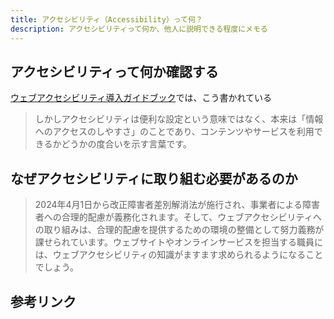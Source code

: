 ```yaml
---
title: アクセシビリティ（Accessibility）って何？
description: アクセシビリティって何か、他人に説明できる程度にメモる
---
```



## アクセシビリティって何か確認する

[ウェブアクセシビリティ導入ガイドブック](https://www.digital.go.jp/resources/introduction-to-web-accessibility-guidebook)では、こう書かれている

> しかしアクセシビリティは便利な設定という意味ではなく、本来は「情報へのアクセスのしやすさ」のことであり、コンテンツやサービスを利用できるかどうかの度合いを示す言葉です。

## なぜアクセシビリティに取り組む必要があるのか

> 2024年4月1日から改正障害者差別解消法が施行され、事業者による障害者への合理的配慮が義務化されます。そして、ウェブアクセシビリティへの取り組みは、合理的配慮を提供するための環境の整備として努力義務が課せられています。ウェブサイトやオンラインサービスを担当する職員には、ウェブアクセシビリティの知識がますます求められるようになることでしょう。

## 参考リンク

<LinkPreview id="https://web.dev/learn/accessibility" />

<LinkPreview id="https://developer.mozilla.org/en-US/curriculum/core/accessibility/" />

<LinkPreview id="https://zenn.dev/neet/articles/8b4d8d42fb2a5e" />

<LinkPreview id="https://developer.mozilla.org/ja/docs/Learn/Accessibility" />

<LinkPreview id="https://www.digital.go.jp/resources/introduction-to-web-accessibility-guidebook" />
